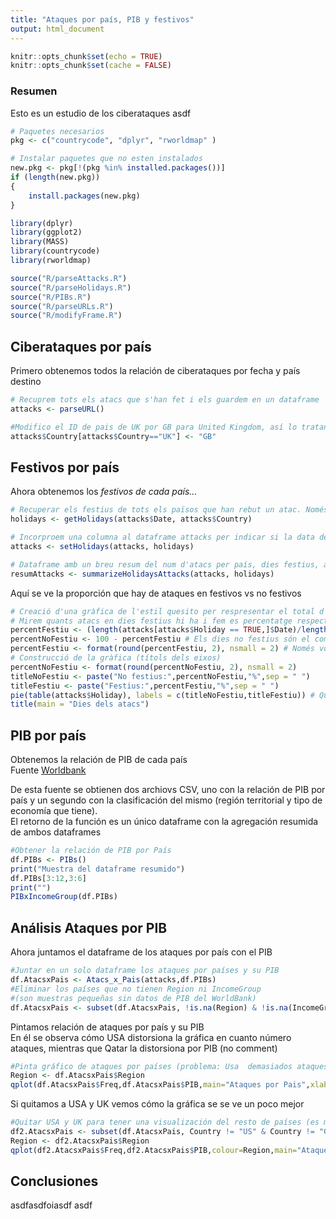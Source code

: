 ```yaml
---
title: "Ataques por país, PIB y festivos"
output: html_document
---
```


```r
knitr::opts_chunk$set(echo = TRUE)
knitr::opts_chunk$set(cache = FALSE)
```

### Resumen
Esto es un estudio de los ciberataques asdf

```r
# Paquetes necesarios
pkg <- c("countrycode", "dplyr", "rworldmap" )

# Instalar paquetes que no esten instalados
new.pkg <- pkg[!(pkg %in% installed.packages())]
if (length(new.pkg)) 
{
    install.packages(new.pkg)  
}

library(dplyr)
library(ggplot2)
library(MASS)
library(countrycode)
library(rworldmap)

source("R/parseAttacks.R")
source("R/parseHolidays.R")
source("R/PIBs.R")
source("R/parseURLs.R")
source("R/modifyFrame.R")

```


## Ciberataques por país
Primero obtenemos todos la relación de ciberataques por fecha y país destino  
  
``` r
# Recuprem tots els atacs que s'han fet i els guardem en un dataframe
attacks <- parseURL()

#Modifico el ID de pais de UK por GB para United Kingdom, así lo tratan los dataframes de holidays y PIBs
attacks$Country[attacks$Country=="UK"] <- "GB"
```
  
## Festivos por país
Ahora obtenemos los *festivos de cada país...*  
  
``` r
# Recuperar els festius de tots els països que han rebut un atac. Només es recuperen des de l'any més petit fins a l'any més gran.
holidays <- getHolidays(attacks$Date, attacks$Country)

# Incorproem una columna al dataframe attacks per indicar si la data de l'atac era festiva o no al país atacat.
attacks <- setHolidays(attacks, holidays)

# Dataframe amb un breu resum del num d'atacs per país, dies festius, atacs en festius...
resumAttacks <- summarizeHolidaysAttacks(attacks, holidays)
```
  
Aquí se ve la proporción que hay de ataques en festivos vs no festivos  
  
``` r
# Creació d'una gràfica de l'estil quesito per respresentar el total d'atacs en dies festius i no festius.
# Mirem quants atacs en dies festius hi ha i fem es percentatge respecte el total d'atacs
percentFestiu <- (length(attacks[attacks$Holiday == TRUE,]$Date)/length(attacks$Date))*100
percentNoFestiu <- 100 - percentFestiu # Els dies no festius són el complementaris dels festius
percentFestiu <- format(round(percentFestiu, 2), nsmall = 2) # Només volem 2 decimals
# Construcció de la gràfica (títols dels eixos)
percentNoFestiu <- format(round(percentNoFestiu, 2), nsmall = 2)
titleNoFestiu <- paste("No festius:",percentNoFestiu,"%",sep = " ")
titleFestiu <- paste("Festius:",percentFestiu,"%",sep = " ")
pie(table(attacks$Holiday), labels = c(titleNoFestiu,titleFestiu)) # Quesito style
title(main = "Dies dels atacs")
```

## PIB por país
Obtenemos la relación de PIB de cada país  
Fuente [Worldbank](http://data.worldbank.org/indicator/NY.GDP.PCAP.PP.CD "GDP per Capita")  
  
De esta fuente se obtienen dos archiovs CSV, uno con la relación de PIB por país y un segundo con la clasificación del mismo (región territorial y tipo de economía que tiene).  
El retorno de la función es un único dataframe con la agregación resumida de ambos dataframes  
  
``` r
#Obtener la relación de PIB por País
df.PIBs <- PIBs()
print("Muestra del dataframe resumido")
df.PIBs[3:12,3:6]
print("")
PIBxIncomeGroup(df.PIBs)
```
## Análisis Ataques por PIB
Ahora juntamos el dataframe de los ataques por país con el PIB
``` r
#Juntar en un solo dataframe los ataques por países y su PIB
df.AtacsxPais <- Atacs_x_Pais(attacks,df.PIBs)
#Eliminar los países que no tienen Region ni IncomeGroup
#(son muestras pequeñas sin datos de PIB del WorldBank)
df.AtacsxPais <- subset(df.AtacsxPais, !is.na(Region) & !is.na(IncomeGroup))
```
  
Pintamos relación de ataques por país y su PIB  
En él se observa cómo USA distorsiona la gráfica en cuanto número ataques, mientras que Qatar la distorsiona por PIB (no comment)  
  
  
``` r
#Pinta gráfico de ataques por países (problema: Usa  demasiados ataques vs los otros)
Region <- df.AtacsxPais$Region
qplot(df.AtacsxPais$Freq,df.AtacsxPais$PIB,main="Ataques por Pais",xlab="Num.Ataques",ylab="PIB",colour=Region)
```
  
Si quitamos a USA y UK vemos cómo la gráfica se se ve un poco mejor  

  
``` r
#Quitar USA y UK para tener una visualización del resto de países (es más representativo)
df2.AtacsxPais <- subset(df.AtacsxPais, Country != "US" & Country != "GB")
Region <- df2.AtacsxPais$Region
qplot(df2.AtacsxPais$Freq,df2.AtacsxPais$PIB,colour=Region,main="Ataques por Pais, sin US ni GB",xlab="Num.Ataques",ylab="PIB")
```
  
## Conclusiones
asdfasdfoiasdf asdf  


